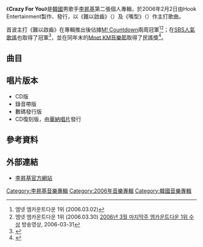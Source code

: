 {{Infobox Album
| Name        = Crazy For You
| Type        = 專輯
| Artist      = [[李昇基|李昇基]]
| Cover       = Lee Seung Gi Crazy For You.jpg
| Genre       = [[韓國流行音樂|韓國流行音樂]]
|  Released   = {{KOR}} 2006年2月2日
|  Recorded    = 2005年
|  Label      = {{KOR}} [[Hook_Entertainment|Hook Entertainment]]製作<br>{{link-ko|YeDang Company|예당컴퍼니|YeDang Entertainment}}發行
|  Producer   = {{link-ko|金道勛|김도훈 (작곡가)}}（{{lang|ko|김도훈}}）
|  Length     = 51:06
|  Reviews    = *Mnet – {{Rating|9.8|10}}9.8 [http://mnet.interest.me/album/26621 link]
|  Last album = [[飛蛾的夢|飛蛾的夢]]<br />（2004年）
|  This album = '''Crazy For You'''<br />（2006年）
|  Next album = [[當男人愛上女人Vol.1|當男人愛上女人Vol.1]]<br />（2006年）
}}

《'''Crazy For You'''》是[[韓國|韓國]]男歌手[[李昇基|李昇基]]第二張個人專輯，於2006年2月2日由Hook Entertainment製作、{{link-ko|YeDang Company|예당컴퍼니|YeDang Entertainment}}發行，以《難以啟齒》（{{lang-ko|《하기 힘든 말》}}）及《嘴型》（{{lang-ko|《입모양》}}）作主打歌曲。

首波主打《難以啟齒》在專輯推出後佔據[[M!_Countdown|M! Countdown]]兩周冠軍<ref>엠넷 엠카운트다운 1위 (2006.03.02){{Cite news|title=이승기, '하기 힘든 말' 3주연속 정상|url=http://tv.media.daum.net/PrintPage/news/general/200603/05/sportskr/v7373195.html|publisher=스포츠코리아|author=홍헌영 기자|date=2006-04-05}}{{dead link|date=2017年11月 |bot=InternetArchiveBot |fix-attempted=yes }}</ref><ref>엠넷 엠카운트다운 1위 (2006.03.30) [http://videosearch.naver.com/search.naver?where=vdetail&detail_type=2&vid=1108056&query=%BF%A5%C4%AB%BF%EE%C6%AE%B4%D9%BF%EE%201%C0%A7&qt=vid&rev=4 2006년 3월 마지막주 엠카운트다운 1위 수상]{{Dead link|date=2019年5月 |bot=InternetArchiveBot |fix-attempted=yes }} 방송영상, 2006-03-31</ref>；在[[SBS人氣歌謠|SBS人氣歌謠]]也取得了冠軍<ref>{{Cite news |title=이승기, SBS '인기가요' 정상에 '울먹' |url=http://star.moneytoday.co.kr/view/stview.php?no=2006040216371050588&type=1&outlink=1 |publisher=머니투데이 스타뉴스 |author=김현록 기자 |date=2006-04-02 |accessdate=2013-12-09 |archive-date=2019-09-24 |archive-url=https://web.archive.org/web/20190924212612/http://star.mt.co.kr/stview.php?no=2006040216371050588&outlink=1&ref=%3A%2F%2F |dead-url=yes }}</ref>，並在同年末的[[Mnet亞洲音樂大獎|Mnet KM音樂節]]取得了民謠獎<ref>{{Cite web |url=http://mkmf.mnet.com/2008/Special/SpecialHall.asp |title=MKMF 명예의 전당 |accessdate=2009-03-03 |publisher=Mnet Km Music Festival 공식홈페이지 |deadurl=yes |archiveurl=https://archive.is/20081009073556/http://mkmf.mnet.com/2008/Special/SpecialHall.asp |archivedate=2008-10-09 }}</ref>。

==曲目==
{{Tracklist
| total_length = 51:06
| font_size = 80%

| all_producer = {{link-ko|金道勛|김도훈 (작곡가)}}（{{lang|ko|김도훈}}）

| title1 = 難以啟齒
| note1 = {{lang|ko|하기 힘든 말}}
| longnote1 = 第一主打
| music1 = 金道勛
| lyrics1 = 金道勛<br>[[崔價源|崔價源]]（{{lang|ko|최갑원}}）
| arranger1 = [[李相浩|李相浩]]（{{lang|ko|이상호}}）
| length1 = 4:08

| title2 = 大聲呼喊
| note2 = {{lang|ko|외쳐본다}}
| longnote2 = 
| music2 = {{link-ko|全海星|전해성}}（{{lang|ko|전해성}}）
| lyrics2 = 全海星
| arranger2 = 全海星
| length2 = 3:44

| title3 = 嘴型
| note3 = {{lang|ko|입모양}}
| longnote3 = 第二主打
| music3 = 金道勛
| lyrics3 = 崔價源
| arranger3 = 金道勛
| length3 = 4:28

| title4 = 那怎麼辦
| note4 = {{lang|ko|그래서 어쩌라고}}
| longnote4 = 
| music4 = [[金振環|金振環]]（{{lang|ko|김진환}}）
| lyrics4 = 金振環
| arranger4 = 金振環
| length4 = 4:31

| title5 = 假面
| note5 ={{lang|ko|가면}}
| longnote5 = 
| music5 = [[亞當·李維|Adam Noah Levine]]<br>[[傑西·卡麥可|Jesse Royal Carmichael]]<br>[[Michael_Allen_Madden|Michael Allen Madden]]<br>{{link-en|Ryan Michael Dusick|Ryan Dusick}}
| lyrics5 = Adam Noah Levine<br>Jesse Royal Carmichael<br>Michael Allen Madden<br>Ryan Michael Dusick
| arranger5 = [[楊鄭承|楊鄭承]]（{{lang|ko|양정승}}）
| length5 = 3:43

| title6 = 害怕那樣
| note6 = {{lang|ko|그럴까봐}}
| longnote6 = 
| music6 = [[金美善|金美善]]（{{lang|ko|김미선}}）
| lyrics6 = [[權鎮英|權鎮英]]（{{lang|ko|권진영}}）<br>崔價源
| arranger6 = 金美善
| length6 = 3:51

| title7 = 就一次
| note7 = {{lang|ko|한번만}}
| longnote7 = 
| music7 = 全海星
| lyrics7 = 全海星
| arranger7 = 全海星
| length7 = 3:48

| title8 = Paradise
| note8 = 
| longnote8 = 
| music8 = [[朴永秀|朴永秀]]（{{lang|ko|박영수}}）
| lyrics8 = [[金鉉珉|金鉉珉]]（{{lang|ko|김현민}}）
| arranger8 = 朴永秀
| length8 = 3:28

| title9 = Crazy for You
| note9 = 
| longnote9 = feat.赤血球（{{lang|ko|적혈구}}） Tommy
| music9 = Koa泰成（{{lang|ko|Koa태성}}）
| lyrics9 = Koa泰成
| arranger9 = Koa泰成<br>[[宋振錫|宋振錫]]（{{lang|ko|송진석}}）
| length9 = 3:36

| title10 = Beautiful Girl
| note10 = 
| longnote10 = 
| music10 = Koa泰成
| lyrics10 = [[李元根|李元根]]（{{lang|ko|이원근}}）
| arranger10 = Koa泰成<br>宋振錫
| length10 = 3:43

| title11 = 抹去愛情
| note11 = {{lang|ko|사랑을 지우다}}
| longnote11 = 
| music11 = [[朴世俊|朴世俊]]（{{lang|ko|박세준}}）
| lyrics11 = [[鄭銀卿|鄭銀卿]]（{{lang|ko|정은경}}）
| arranger11 = [[表建洙|表建洙]]（{{lang|ko|표건수}}）
| length11 = 4:38

| title12 = First Kiss
| note12 = {{lang|ko|첫키스}}
| longnote12 = 
| music12 = [[金大成|金大成]]（{{lang|ko|김태성}}）
| lyrics12 = 崔價源
| arranger12 = 金大成
| length12 = 3:44

| title13 = 今天一樣的夜晚
| note13 = {{lang|ko|오늘 같은 밤}}
| longnote13 = 
| music13 = 全海星
| lyrics13 = 全海星
| arranger13 = 全海星
| length13 = 3:38
}}

==唱片版本==
*CD版
*錄音帶版
*數碼發行版
*CD復刻版，由[[華納唱片|華納唱片]]發行

== 參考資料 ==
<references/>

== 外部連結 ==
* [https://web.archive.org/web/20190916193656/http://leeseunggi.com/ 李昇基官方網站]

[[Category:李昇基音樂專輯|Category:李昇基音樂專輯]]
[[Category:2006年音樂專輯|Category:2006年音樂專輯]]
[[Category:韓國音樂專輯|Category:韓國音樂專輯]]
